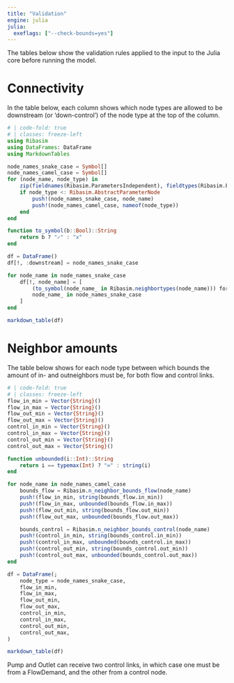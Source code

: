 ```yaml
---
title: "Validation"
engine: julia
julia:
  exeflags: ["--check-bounds=yes"]
---
```


The tables below show the validation rules applied to the input to the Julia core before running the model.

# Connectivity

In the table below, each column shows which node types are allowed to be downstream (or 'down-control') of the node type at the top of the column.

```julia
# | code-fold: true
# | classes: freeze-left
using Ribasim
using DataFrames: DataFrame
using MarkdownTables

node_names_snake_case = Symbol[]
node_names_camel_case = Symbol[]
for (node_name, node_type) in
    zip(fieldnames(Ribasim.ParametersIndependent), fieldtypes(Ribasim.ParametersIndependent))
    if node_type <: Ribasim.AbstractParameterNode
        push!(node_names_snake_case, node_name)
        push!(node_names_camel_case, nameof(node_type))
    end
end

function to_symbol(b::Bool)::String
    return b ? "✓" : "x"
end

df = DataFrame()
df[!, :downstream] = node_names_snake_case

for node_name in node_names_snake_case
    df[!, node_name] = [
        (to_symbol(node_name_ in Ribasim.neighbortypes(node_name))) for
        node_name_ in node_names_snake_case
    ]
end

markdown_table(df)
```

# Neighbor amounts

The table below shows for each node type between which bounds the amount of in- and outneighbors must be, for both flow and control links.

```julia
# | code-fold: true
# | classes: freeze-left
flow_in_min = Vector{String}()
flow_in_max = Vector{String}()
flow_out_min = Vector{String}()
flow_out_max = Vector{String}()
control_in_min = Vector{String}()
control_in_max = Vector{String}()
control_out_min = Vector{String}()
control_out_max = Vector{String}()

function unbounded(i::Int)::String
    return i == typemax(Int) ? "∞" : string(i)
end

for node_name in node_names_camel_case
    bounds_flow = Ribasim.n_neighbor_bounds_flow(node_name)
    push!(flow_in_min, string(bounds_flow.in_min))
    push!(flow_in_max, unbounded(bounds_flow.in_max))
    push!(flow_out_min, string(bounds_flow.out_min))
    push!(flow_out_max, unbounded(bounds_flow.out_max))

    bounds_control = Ribasim.n_neighbor_bounds_control(node_name)
    push!(control_in_min, string(bounds_control.in_min))
    push!(control_in_max, unbounded(bounds_control.in_max))
    push!(control_out_min, string(bounds_control.out_min))
    push!(control_out_max, unbounded(bounds_control.out_max))
end

df = DataFrame(;
    node_type = node_names_snake_case,
    flow_in_min,
    flow_in_max,
    flow_out_min,
    flow_out_max,
    control_in_min,
    control_in_max,
    control_out_min,
    control_out_max,
)

markdown_table(df)
```

::: {.callout-note}
Pump and Outlet can receive two control links, in which case one must be from a FlowDemand, and the other from a control node.
:::
